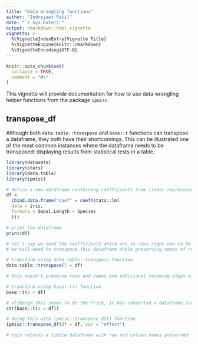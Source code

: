 ```yaml
---
title: "Data wrangling functions"
author: "Indrajeet Patil"
date: "`r Sys.Date()`"
output: rmarkdown::html_vignette
vignette: >
  %\VignetteIndexEntry{Vignette Title}
  %\VignetteEngine{knitr::rmarkdown}
  %\VignetteEncoding{UTF-8}
---
```


```r
knitr::opts_chunk$set(
  collapse = TRUE,
  comment = "#>"
)
```

This vignette will provide documentation for how to use data wrangling helper functions from the package `ipmisc`.

## transpose_df

Although both `data.table::transpose` and `base::t` functions can transpose a dataframe, they both have their shortcomings. This can be illustrated one of the most common instances where the dataframe needs to be transposed: displaying results from statistical tests in a table.

```r
library(datasets)
library(stats)
library(data.table)
library(ipmisc)

# define a new dataframe containing coefficients from linear regression
df <-
  cbind.data.frame("coef" = coef(stats::lm(
  data = iris,
  formula = Sepal.Length ~ Species
  )))

# print the dataframe
print(df)

# let's say we need the coefficients which are in rows right now to be in columns for publication
# we will need to transpose this dataframe while preserving names of rows and columns

# transform using data.table::transpose function
data.table::transpose(l = df)

# this doesn't preserve rows and names and additional renaming steps will be required

# transform using base::t() function
base::t(x = df)

# although this seems to do the trick, it has converted a dataframe into a matrix, which is undesirable behavior
str(base::t(x = df))

# doing this with ipmisc::transpose_df() function
ipmisc::transpose_df(df = df, var = "effect")

# this returns a tibble dataframe with row and column names preserved

```

